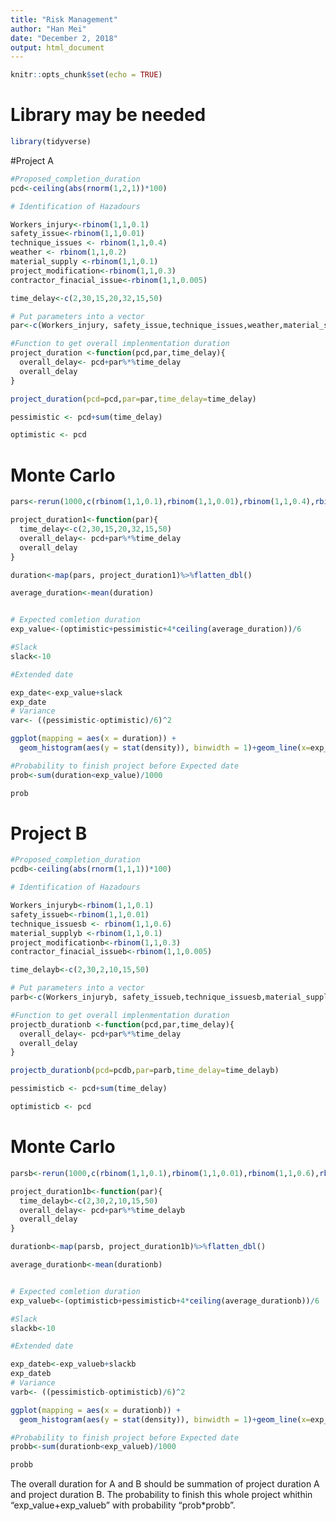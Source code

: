 ---
title: "Risk Management"
author: "Han Mei"
date: "December 2, 2018"
output: html_document
---

```{r setup, include=FALSE}
knitr::opts_chunk$set(echo = TRUE)
```

# Library may be needed

```{r}
library(tidyverse)
```




#Project A
```{r}
#Proposed_completion_duration 
pcd<-ceiling(abs(rnorm(1,2,1))*100)
```


```{r}
# Identification of Hazadours

Workers_injury<-rbinom(1,1,0.1)
safety_issue<-rbinom(1,1,0.01)
technique_issues <- rbinom(1,1,0.4)
weather <- rbinom(1,1,0.2)
material_supply <-rbinom(1,1,0.1)
project_modification<-rbinom(1,1,0.3)
contractor_finacial_issue<-rbinom(1,1,0.005)

time_delay<-c(2,30,15,20,32,15,50)

# Put parameters into a vector
par<-c(Workers_injury, safety_issue,technique_issues,weather,material_supply,project_modification,contractor_finacial_issue)

#Function to get overall implenmentation duration
project_duration <-function(pcd,par,time_delay){
  overall_delay<- pcd+par%*%time_delay
  overall_delay
}

project_duration(pcd=pcd,par=par,time_delay=time_delay)

pessimistic <- pcd+sum(time_delay)

optimistic <- pcd
```
# Monte Carlo
```{r}
pars<-rerun(1000,c(rbinom(1,1,0.1),rbinom(1,1,0.01),rbinom(1,1,0.4),rbinom(1,1,0.2),rbinom(1,1,0.1),rbinom(1,1,0.3),rbinom(1,1,0.05)))

project_duration1<-function(par){
  time_delay<-c(2,30,15,20,32,15,50)
  overall_delay<- pcd+par%*%time_delay
  overall_delay
}

duration<-map(pars, project_duration1)%>%flatten_dbl()

average_duration<-mean(duration)


# Expected comletion duration
exp_value<-(optimistic+pessimistic+4*ceiling(average_duration))/6

#Slack
slack<-10

#Extended date

exp_date<-exp_value+slack
exp_date
# Variance
var<- ((pessimistic-optimistic)/6)^2

ggplot(mapping = aes(x = duration)) +
  geom_histogram(aes(y = stat(density)), binwidth = 1)+geom_line(x=exp_value)

#Probability to finish project before Expected date
prob<-sum(duration<exp_value)/1000

prob
```

# Project B

```{r}
#Proposed_completion_duration 
pcdb<-ceiling(abs(rnorm(1,1,1))*100)
```


```{r}
# Identification of Hazadours

Workers_injuryb<-rbinom(1,1,0.1)
safety_issueb<-rbinom(1,1,0.01)
technique_issuesb <- rbinom(1,1,0.6)
material_supplyb <-rbinom(1,1,0.1)
project_modificationb<-rbinom(1,1,0.3)
contractor_finacial_issueb<-rbinom(1,1,0.005)

time_delayb<-c(2,30,2,10,15,50)

# Put parameters into a vector
parb<-c(Workers_injuryb, safety_issueb,technique_issuesb,material_supplyb,project_modificationb,contractor_finacial_issueb)

#Function to get overall implenmentation duration
projectb_durationb <-function(pcd,par,time_delay){
  overall_delay<- pcd+par%*%time_delay
  overall_delay
}

projectb_durationb(pcd=pcdb,par=parb,time_delay=time_delayb)

pessimisticb <- pcd+sum(time_delay)

optimisticb <- pcd
```
# Monte Carlo
```{r}
parsb<-rerun(1000,c(rbinom(1,1,0.1),rbinom(1,1,0.01),rbinom(1,1,0.6),rbinom(1,1,0.1),rbinom(1,1,0.3),rbinom(1,1,0.05)))

project_duration1b<-function(par){
  time_delayb<-c(2,30,2,10,15,50)
  overall_delay<- pcd+par%*%time_delayb
  overall_delay
}

durationb<-map(parsb, project_duration1b)%>%flatten_dbl()

average_durationb<-mean(durationb)


# Expected comletion duration
exp_valueb<-(optimisticb+pessimisticb+4*ceiling(average_durationb))/6

#Slack
slackb<-10

#Extended date

exp_dateb<-exp_valueb+slackb
exp_dateb
# Variance
varb<- ((pessimisticb-optimisticb)/6)^2

ggplot(mapping = aes(x = durationb)) +
  geom_histogram(aes(y = stat(density)), binwidth = 1)+geom_line(x=exp_valueb)

#Probability to finish project before Expected date
probb<-sum(durationb<exp_valueb)/1000

probb
```

The overall duration for A and B should be summation of project duration A and project duration B. The probability to finish this whole project whithin "exp_value+exp_valueb" with probability "prob*probb".